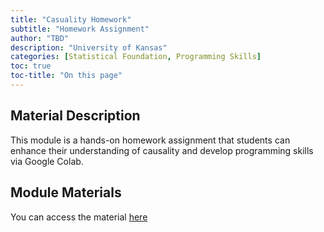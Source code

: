 ```yaml
---
title: "Casuality Homework"
subtitle: "Homework Assignment"
author: "TBD"
description: "University of Kansas"
categories: [Statistical Foundation, Programming Skills]
toc: true
toc-title: "On this page"
---
```


## Material Description

This module is a hands-on homework assignment that students can enhance their understanding of causality and develop programming skills via Google Colab.

## Module Materials

You can access the material [here](https://colab.research.google.com/drive/1Axq7SwhjKIDo7Jbxk_VLuxlJbuontyB2?usp=sharing)
